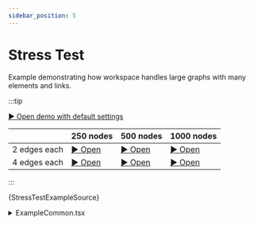```yaml
---
sidebar_position: 5
---
```


# Stress Test

Example demonstrating how workspace handles large graphs with many elements and links.

:::tip

[▶︎ Open demo with default settings](/playground/stress-test)

|              | 250 nodes | 500 nodes | 1000 nodes |
|--------------|-----------|-----------|------------|
| 2 edges each | [▶︎ Open](/playground/stress-test?node-count=250&edges-per-node=2) | [▶︎ Open](/playground/stress-test?node-count=500&edges-per-node=2) | [▶︎ Open](/playground/stress-test?node-count=1000&edges-per-node=2) |
| 4 edges each | [▶︎ Open](/playground/stress-test?node-count=250&edges-per-node=4) | [▶︎ Open](/playground/stress-test?node-count=500&edges-per-node=4) | [▶︎ Open](/playground/stress-test?node-count=1000&edges-per-node=4) |

:::


<CodeBlock language="tsx"
  title="/src/examples/PlaygroundStressTest.tsx"
  showLineNumbers>
  {StressTestExampleSource}
</CodeBlock>

<details>
  <summary>ExampleCommon.tsx</summary>
  <CodeBlock language="tsx"
    title="/src/examples/ExampleCommon.tsx"
    showLineNumbers>
    {ExampleCommonSource}
  </CodeBlock>
</details>
